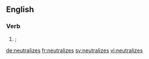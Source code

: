 ==English==

===Verb===
{{head|en}}

# {{context|American spelling|lang=en}} {{alternative spelling of|neutralises|nodot=t}}; {{en-third-person singular of|neutralize}}

[[de:neutralizes]]
[[fr:neutralizes]]
[[sv:neutralizes]]
[[vi:neutralizes]]